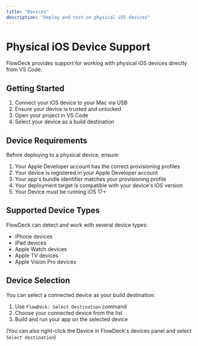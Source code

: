 ```yaml
---
title: "Devices"
description: "Deploy and test on physical iOS devices"
---
```


# Physical iOS Device Support

FlowDeck provides support for working with physical iOS devices directly from VS Code.

## Getting Started

1. Connect your iOS device to your Mac via USB
2. Ensure your device is trusted and unlocked
3. Open your project in VS Code
4. Select your device as a build destination

## Device Requirements

Before deploying to a physical device, ensure:

1. Your Apple Developer account has the correct provisioning profiles
2. Your device is registered in your Apple Developer account
3. Your app's bundle identifier matches your provisioning profile
4. Your deployment target is compatible with your device's iOS version
5. Your Device must be running iOS 17+

## Supported Device Types

FlowDeck can detect and work with several device types:

- iPhone devices
- iPad devices
- Apple Watch devices
- Apple TV devices
- Apple Vision Pro devices

## Device Selection

You can select a connected device as your build destination:

1. Use `FlowDeck: Select Destination` command
2. Choose your connected device from the list
3. Build and run your app on the selected device

(You can also right-click the Device in FlowDeck's devices panel and select `Select destination`)